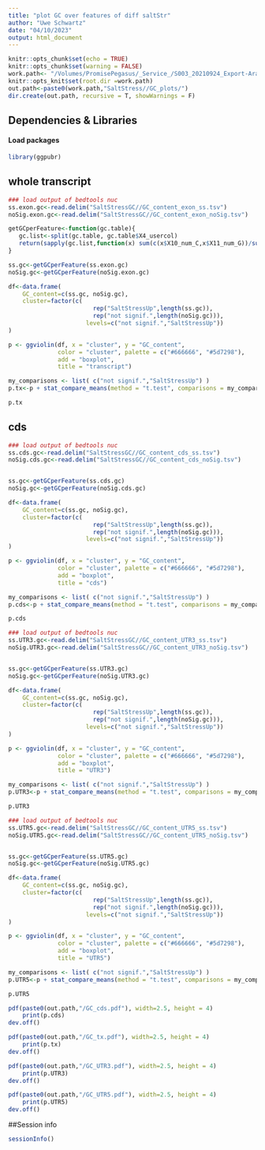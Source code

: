 ```yaml
---
title: "plot GC over features of diff saltStr"
author: "Uwe Schwartz"
date: "04/10/2023"
output: html_document
---
```


```r
knitr::opts_chunk$set(echo = TRUE)
knitr::opts_chunk$set(warning = FALSE)
work.path<- "/Volumes/PromisePegasus/_Service_/S003_20210924_Export-AraThal/221130_pool_FC1_FC2/final2_GC_and_length/"
knitr::opts_knit$set(root.dir =work.path)
out.path<-paste0(work.path,"SaltStress//GC_plots/")
dir.create(out.path, recursive = T, showWarnings = F)
```


## Dependencies & Libraries

#### Load packages
```r
library(ggpubr)
```
## whole transcript
```r
### load output of bedtools nuc
ss.exon.gc<-read.delim("SaltStressGC//GC_content_exon_ss.tsv")
noSig.exon.gc<-read.delim("SaltStressGC//GC_content_exon_noSig.tsv")

getGCperFeature<-function(gc.table){
   gc.list<-split(gc.table, gc.table$X4_usercol)
   return(sapply(gc.list,function(x) sum(c(x$X10_num_C,x$X11_num_G))/sum(x$X15_seq_len))) 
}

ss.gc<-getGCperFeature(ss.exon.gc)
noSig.gc<-getGCperFeature(noSig.exon.gc)

df<-data.frame(
    GC_content=c(ss.gc, noSig.gc),
    cluster=factor(c(
                        rep("SaltStressUp",length(ss.gc)),
                        rep("not signif.",length(noSig.gc))),
                      levels=c("not signif.","SaltStressUp"))
)

p <- ggviolin(df, x = "cluster", y = "GC_content",
              color = "cluster", palette = c("#666666", "#5d7298"),
              add = "boxplot",
              title = "transcript")

my_comparisons <- list( c("not signif.","SaltStressUp") )
p.tx<-p + stat_compare_means(method = "t.test", comparisons = my_comparisons)

p.tx
```

## cds
```r
### load output of bedtools nuc
ss.cds.gc<-read.delim("SaltStressGC//GC_content_cds_ss.tsv")
noSig.cds.gc<-read.delim("SaltStressGC//GC_content_cds_noSig.tsv")


ss.gc<-getGCperFeature(ss.cds.gc)
noSig.gc<-getGCperFeature(noSig.cds.gc)

df<-data.frame(
    GC_content=c(ss.gc, noSig.gc),
    cluster=factor(c(
                        rep("SaltStressUp",length(ss.gc)),
                        rep("not signif.",length(noSig.gc))),
                      levels=c("not signif.","SaltStressUp"))
)

p <- ggviolin(df, x = "cluster", y = "GC_content",
              color = "cluster", palette = c("#666666", "#5d7298"),
              add = "boxplot",
              title = "cds")

my_comparisons <- list( c("not signif.","SaltStressUp") )
p.cds<-p + stat_compare_means(method = "t.test", comparisons = my_comparisons)

p.cds
```

```r
### load output of bedtools nuc
ss.UTR3.gc<-read.delim("SaltStressGC//GC_content_UTR3_ss.tsv")
noSig.UTR3.gc<-read.delim("SaltStressGC//GC_content_UTR3_noSig.tsv")


ss.gc<-getGCperFeature(ss.UTR3.gc)
noSig.gc<-getGCperFeature(noSig.UTR3.gc)

df<-data.frame(
    GC_content=c(ss.gc, noSig.gc),
    cluster=factor(c(
                        rep("SaltStressUp",length(ss.gc)),
                        rep("not signif.",length(noSig.gc))),
                      levels=c("not signif.","SaltStressUp"))
)

p <- ggviolin(df, x = "cluster", y = "GC_content",
              color = "cluster", palette = c("#666666", "#5d7298"),
              add = "boxplot",
              title = "UTR3")

my_comparisons <- list( c("not signif.","SaltStressUp") )
p.UTR3<-p + stat_compare_means(method = "t.test", comparisons = my_comparisons)

p.UTR3
```

```r
### load output of bedtools nuc
ss.UTR5.gc<-read.delim("SaltStressGC//GC_content_UTR5_ss.tsv")
noSig.UTR5.gc<-read.delim("SaltStressGC//GC_content_UTR5_noSig.tsv")


ss.gc<-getGCperFeature(ss.UTR5.gc)
noSig.gc<-getGCperFeature(noSig.UTR5.gc)

df<-data.frame(
    GC_content=c(ss.gc, noSig.gc),
    cluster=factor(c(
                        rep("SaltStressUp",length(ss.gc)),
                        rep("not signif.",length(noSig.gc))),
                      levels=c("not signif.","SaltStressUp"))
)

p <- ggviolin(df, x = "cluster", y = "GC_content",
              color = "cluster", palette = c("#666666", "#5d7298"),
              add = "boxplot",
              title = "UTR5")

my_comparisons <- list( c("not signif.","SaltStressUp") )
p.UTR5<-p + stat_compare_means(method = "t.test", comparisons = my_comparisons)

p.UTR5
```


```r
pdf(paste0(out.path,"/GC_cds.pdf"), width=2.5, height = 4)
    print(p.cds)
dev.off()

pdf(paste0(out.path,"/GC_tx.pdf"), width=2.5, height = 4)
    print(p.tx)
dev.off()

pdf(paste0(out.path,"/GC_UTR3.pdf"), width=2.5, height = 4)
    print(p.UTR3)
dev.off()

pdf(paste0(out.path,"/GC_UTR5.pdf"), width=2.5, height = 4)
    print(p.UTR5)
dev.off()
```



##Session info
```r
sessionInfo()


```